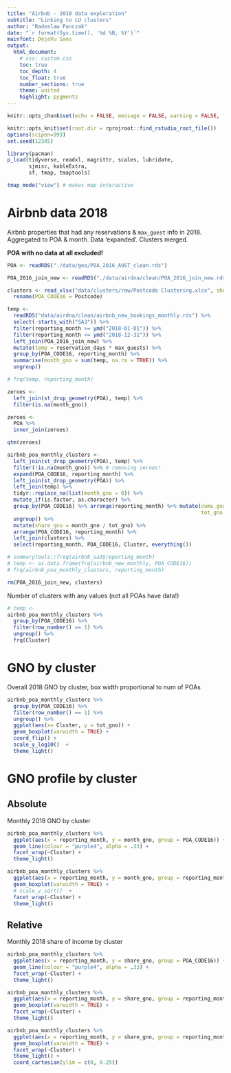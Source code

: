 ---
title: "Airbnb - 2018 data exploration"
subtitle: "Linking to LU clusters"
author: "Radoslaw Panczak"
date: "`r format(Sys.time(), '%d %B, %Y')`"
mainfont: DejaVu Sans
output: 
  html_document: 
    # css: custom.css
    toc: true
    toc_depth: 4
    toc_float: true
    number_sections: true
    theme: united 
    highlight: pygments 
---

<!-- ------------------------------------------------------------ --> 
<!-- ------------------------------------------------------------ --> 

```{r setup, include=FALSE}
knitr::opts_chunk$set(echo = FALSE, message = FALSE, warning = FALSE, fig.width=8, fig.height=6, dpi=300, out.width="800px", out.height="600px")

knitr::opts_knit$set(root.dir = rprojroot::find_rstudio_root_file())
options(scipen=999)
set.seed(12345)

library(pacman) 
p_load(tidyverse, readxl, magrittr, scales, lubridate,
       sjmisc, kableExtra, 
       sf, tmap, tmaptools)

tmap_mode("view") # makes map interactive
```

# Airbnb data 2018

Airbnb properties that had any reservations & `max_guest` info in 2018. 
Aggregated to POA & month. 
Data 'expanded'.
Clusters merged.

**POA with no data at all excluded!**

```{r include=FALSE}
POA <- readRDS("./data/geo/POA_2016_AUST_clean.rds")

POA_2016_join_new <- readRDS("./data/airdna/clean/POA_2016_join_new.rds")

clusters <- read_xlsx("data/clusters/raw/Postcode Clustering.xlsx", sheet = "Postcode Cluster Data") %>% 
  rename(POA_CODE16 = Postcode)

temp <- 
  readRDS("data/airdna/clean/airbnb_new_bookings_monthly.rds") %>% 
  select(-starts_with("SA3")) %>% 
  filter(reporting_month >= ymd("2018-01-01")) %>% 
  filter(reporting_month <= ymd("2018-12-31")) %>% 
  left_join(POA_2016_join_new) %>% 
  mutate(temp = reservation_days * max_guests) %>% 
  group_by(POA_CODE16, reporting_month) %>% 
  summarise(month_gno = sum(temp, na.rm = TRUE)) %>% 
  ungroup()

# frq(temp, reporting_month)

zeroes <- 
  left_join(st_drop_geometry(POA), temp) %>% 
  filter(is.na(month_gno))

zeroes <- 
  POA %>% 
  inner_join(zeroes)

qtm(zeroes)

airbnb_poa_monthly_clusters <- 
  left_join(st_drop_geometry(POA), temp) %>% 
  filter(!is.na(month_gno)) %>% # removing zeroes!
  expand(POA_CODE16, reporting_month) %>% 
  left_join(st_drop_geometry(POA)) %>% 
  left_join(temp) %>% 
  tidyr::replace_na(list(month_gno = 0)) %>% 
  mutate_if(is.factor, as.character) %>% 
  group_by(POA_CODE16) %>% arrange(reporting_month) %>% mutate(cumu_gno = cumsum(month_gno),
                                                               tot_gno = sum(month_gno)) %>%
  ungroup() %>% 
  mutate(share_gno = month_gno / tot_gno) %>% 
  arrange(POA_CODE16, reporting_month) %>% 
  left_join(clusters) %>% 
  select(reporting_month, POA_CODE16, Cluster, everything())

# summarytools::freq(airbnb_sa3$reporting_month)
# temp <- as.data.frame(frq(airbnb_new_monthly, POA_CODE16))
# frq(airbnb_poa_monthly_clusters, reporting_month)

rm(POA_2016_join_new, clusters)
```

Number of clusters with any values (not all POAs have data!)

```{r}
# temp <- 
airbnb_poa_monthly_clusters %>% 
  group_by(POA_CODE16) %>% 
  filter(row_number() == 1) %>% 
  ungroup() %>% 
  frq(Cluster)
```

# GNO by cluster

Overall 2018 GNO by cluster, box width proportional to num of POAs

```{r}
airbnb_poa_monthly_clusters %>% 
  group_by(POA_CODE16) %>% 
  filter(row_number() == 1) %>% 
  ungroup() %>% 
  ggplot(aes(x= Cluster, y = tot_gno)) + 
  geom_boxplot(varwidth = TRUE) +
  coord_flip() +
  scale_y_log10()  +
  theme_light()
```

# GNO profile by cluster

## Absolute

Monthly 2018 GNO by cluster

```{r}
airbnb_poa_monthly_clusters %>% 
  ggplot(aes(x = reporting_month, y = month_gno, group = POA_CODE16)) + 
  geom_line(colour = "purple4", alpha = .33) +
  facet_wrap(~Cluster) +
  theme_light()
```

```{r}
airbnb_poa_monthly_clusters %>% 
  ggplot(aes(x = reporting_month, y = month_gno, group = reporting_month)) + 
  geom_boxplot(varwidth = TRUE) +
  # scale_y_sqrt()  +
  facet_wrap(~Cluster) +
  theme_light()
```

## Relative

Monthly 2018 share of income by cluster

```{r}
airbnb_poa_monthly_clusters %>% 
  ggplot(aes(x = reporting_month, y = share_gno, group = POA_CODE16)) + 
  geom_line(colour = "purple4", alpha = .33) +
  facet_wrap(~Cluster) +
  theme_light()
```

```{r}
airbnb_poa_monthly_clusters %>% 
  ggplot(aes(x = reporting_month, y = share_gno, group = reporting_month)) + 
  geom_boxplot(varwidth = TRUE) +
  facet_wrap(~Cluster) +
  theme_light()
```

```{r}
airbnb_poa_monthly_clusters %>% 
  ggplot(aes(x = reporting_month, y = share_gno, group = reporting_month)) + 
  geom_boxplot(varwidth = TRUE) +
  facet_wrap(~Cluster) +
  theme_light() + 
  coord_cartesian(ylim = c(0, 0.25))
```